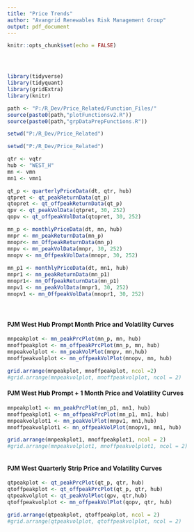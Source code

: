 ```yaml
---
title: "Price Trends"
author: "Avangrid Renewables Risk Management Group"
output: pdf_document
---
```


```r
knitr::opts_chunk$set(echo = FALSE)




library(tidyverse)
library(tidyquant)
library(gridExtra)
library(knitr)

path <- "P:/R_Dev/Price_Related/Function_Files/"
source(paste0(path,"plotFunctionsv2.R"))
source(paste0(path,"grpDataPrepFunctions.R"))

setwd("P:/R_Dev/Price_Related")

```


```r

setwd("P:/R_Dev/Price_Related")

qtr <- vqtr
hub <- "WEST_H"
mn <- vmn
mn1 <- vmn1

qt_p <- quarterlyPriceData(dt, qtr, hub)
qtpret <- qt_peakReturnData(qt_p)
qtopret <- qt_offpeakReturnData(qt_p)
qpv <- qt_peakVolData(qtpret, 30, 252)
qopv <- qt_offpeakVolData(qtopret, 30, 252)

mn_p <- monthlyPriceData(dt, mn, hub)
mnpr <- mn_peakReturnData(mn_p)
mnopr<- mn_OffpeakReturnData(mn_p)
mnpv <- mn_peakVolData(mnpr, 30, 252)
mnopv <- mn_OffpeakVolData(mnopr, 30, 252)
                                  
mn_p1 <- monthlyPriceData(dt, mn1, hub)
mnpr1 <- mn_peakReturnData(mn_p1)
mnopr1<- mn_OffpeakReturnData(mn_p1)
mnpv1 <- mn_peakVolData(mnpr1, 30, 252)
mnopv1 <- mn_OffpeakVolData(mnopr1, 30, 252)



```


#
#
#

#### PJM West Hub Prompt Month Price and Volatility Curves
                                  
```r

mnpeakplot <- mn_peakPrcPlot(mn_p, mn, hub)
mnoffpeakplot <- mn_offpeakPrcPlot(mn_p, mn, hub)
mnpeakvolplot <- mn_peakVolPlot(mnpv, mn,hub)
mnoffpeakvolplot <- mn_offpeakVolPlot(mnopv, mn, hub)

grid.arrange(mnpeakplot, mnoffpeakplot, ncol =2)
#grid.arrange(mnpeakvolplot, mnoffpeakvolplot, ncol = 2)

```

#### PJM West Hub Prompt + 1 Month Price and Volatility Curves

```r

mnpeakplot1 <- mn_peakPrcPlot(mn_p1, mn1, hub)
mnoffpeakplot1 <- mn_offpeakPrcPlot(mn_p1, mn1, hub)
mnpeakvolplot1 <- mn_peakVolPlot(mnpv1, mn1,hub)
mnoffpeakvolplot1 <- mn_offpeakVolPlot(mnopv1, mn1, hub)

grid.arrange(mnpeakplot1, mnoffpeakplot1, ncol = 2)
#grid.arrange(mnpeakvolplot1, mnoffpeakvolplot1, ncol = 2)



```

#### PJM West Quarterly Strip Price and Volatility Curves

```r

qtpeakplot <- qt_peakPrcPlot(qt_p, qtr, hub)
qtoffpeakplot <- qt_offpeakPrcPlot(qt_p, qtr, hub)
qtpeakvolplot <- qt_peakVolPlot(qpv, qtr,hub)
qtoffpeakvolplot <- mn_offpeakVolPlot(qopv, qtr, hub)

grid.arrange(qtpeakplot, qtoffpeakplot, ncol = 2)
#grid.arrange(qtpeakvolplot, qtoffpeakvolplot, ncol = 2)



```
